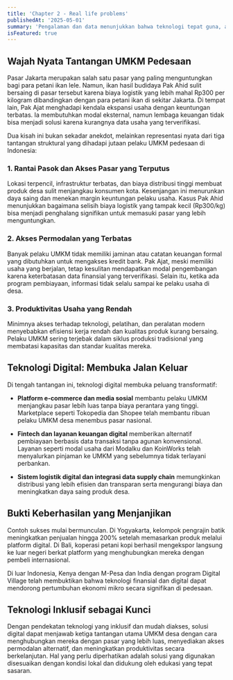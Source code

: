 ```yaml
---
title: 'Chapter 2 - Real life problems'
publishedAt: '2025-05-01'
summary: 'Pengalaman dan data menunjukkan bahwa teknologi tepat guna, akses pasar yang lebih luas, dan dukungan finansial yang terstruktur merupakan kunci untuk membuka potensi ekonomi pedesaan Indonesia. Transformasi digital bukan sekadar tren, melainkan strategi esensial untuk meningkatkan ketahanan dan daya saing UMKM pedesaan dalam ekonomi nasional.'
isFeatured: true
---
```


## Wajah Nyata Tantangan UMKM Pedesaan

Pasar Jakarta merupakan salah satu pasar yang paling menguntungkan bagi para petani ikan lele. Namun, ikan hasil budidaya Pak Ahid sulit bersaing di pasar tersebut karena biaya logistik yang lebih mahal Rp300 per kilogram dibandingkan dengan para petani ikan di sekitar Jakarta. Di tempat lain, Pak Ajat menghadapi kendala ekspansi usaha dengan keuntungan terbatas. Ia membutuhkan modal eksternal, namun lembaga keuangan tidak bisa menjadi solusi karena kurangnya data usaha yang terverifikasi.

Dua kisah ini bukan sekadar anekdot, melainkan representasi nyata dari tiga tantangan struktural yang dihadapi jutaan pelaku UMKM pedesaan di Indonesia:

### 1. Rantai Pasok dan Akses Pasar yang Terputus
Lokasi terpencil, infrastruktur terbatas, dan biaya distribusi tinggi membuat produk desa sulit menjangkau konsumen kota. Kesenjangan ini menurunkan daya saing dan menekan margin keuntungan pelaku usaha. Kasus Pak Ahid menunjukkan bagaimana selisih biaya logistik yang tampak kecil (Rp300/kg) bisa menjadi penghalang signifikan untuk memasuki pasar yang lebih menguntungkan.

### 2. Akses Permodalan yang Terbatas
Banyak pelaku UMKM tidak memiliki jaminan atau catatan keuangan formal yang dibutuhkan untuk mengakses kredit bank. Pak Ajat, meski memiliki usaha yang berjalan, tetap kesulitan mendapatkan modal pengembangan karena keterbatasan data finansial yang terverifikasi. Selain itu, ketika ada program pembiayaan, informasi tidak selalu sampai ke pelaku usaha di desa.

### 3. Produktivitas Usaha yang Rendah
Minimnya akses terhadap teknologi, pelatihan, dan peralatan modern menyebabkan efisiensi kerja rendah dan kualitas produk kurang bersaing. Pelaku UMKM sering terjebak dalam siklus produksi tradisional yang membatasi kapasitas dan standar kualitas mereka.

## Teknologi Digital: Membuka Jalan Keluar

Di tengah tantangan ini, teknologi digital membuka peluang transformatif:

- **Platform e-commerce dan media sosial** membantu pelaku UMKM menjangkau pasar lebih luas tanpa biaya perantara yang tinggi. Marketplace seperti Tokopedia dan Shopee telah membantu ribuan pelaku UMKM desa menembus pasar nasional.

- **Fintech dan layanan keuangan digital** memberikan alternatif pembiayaan berbasis data transaksi tanpa agunan konvensional. Layanan seperti modal usaha dari Modalku dan KoinWorks telah menyalurkan pinjaman ke UMKM yang sebelumnya tidak terlayani perbankan.

- **Sistem logistik digital dan integrasi data supply chain** memungkinkan distribusi yang lebih efisien dan transparan serta mengurangi biaya dan meningkatkan daya saing produk desa.

## Bukti Keberhasilan yang Menjanjikan

Contoh sukses mulai bermunculan. Di Yogyakarta, kelompok pengrajin batik meningkatkan penjualan hingga 200% setelah memasarkan produk melalui platform digital. Di Bali, koperasi petani kopi berhasil mengekspor langsung ke luar negeri berkat platform yang menghubungkan mereka dengan pembeli internasional.

Di luar Indonesia, Kenya dengan M-Pesa dan India dengan program Digital Village telah membuktikan bahwa teknologi finansial dan digital dapat mendorong pertumbuhan ekonomi mikro secara signifikan di pedesaan.

## Teknologi Inklusif sebagai Kunci

Dengan pendekatan teknologi yang inklusif dan mudah diakses, solusi digital dapat menjawab ketiga tantangan utama UMKM desa dengan cara menghubungkan mereka dengan pasar yang lebih luas, menyediakan akses permodalan alternatif, dan meningkatkan produktivitas secara berkelanjutan. Hal yang perlu diperhatikan adalah solusi yang digunakan disesuaikan dengan kondisi lokal dan didukung oleh edukasi yang tepat sasaran.